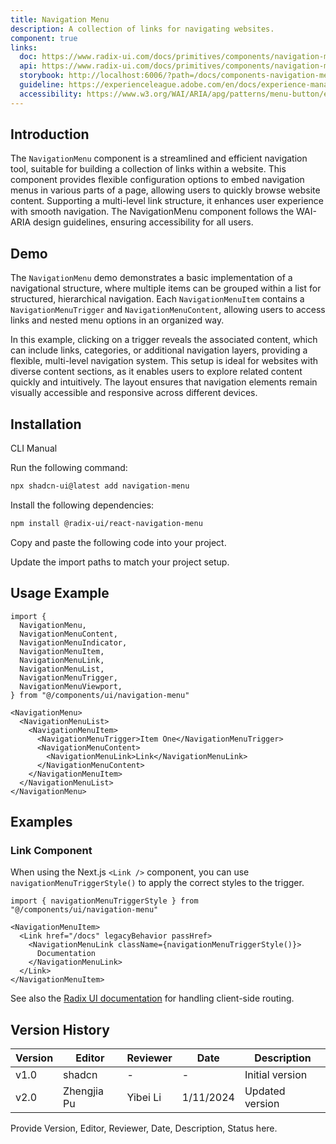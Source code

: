 ```yaml
---
title: Navigation Menu
description: A collection of links for navigating websites.
component: true
links:
  doc: https://www.radix-ui.com/docs/primitives/components/navigation-menu
  api: https://www.radix-ui.com/docs/primitives/components/navigation-menu#api-reference
  storybook: http://localhost:6006/?path=/docs/components-navigation-menu--docs
  guideline: https://experienceleague.adobe.com/en/docs/experience-manager-core-components/using/wcm-components/navigation
  accessibility: https://www.w3.org/WAI/ARIA/apg/patterns/menu-button/examples/menu-button-links/
---
```


## Introduction

The `NavigationMenu` component is a streamlined and efficient navigation tool, suitable for building a collection of links within a website. This component provides flexible configuration options to embed navigation menus in various parts of a page, allowing users to quickly browse website content. Supporting a multi-level link structure, it enhances user experience with smooth navigation. The NavigationMenu component follows the WAI-ARIA design guidelines, ensuring accessibility for all users.

## Demo

The `NavigationMenu` demo demonstrates a basic implementation of a navigational structure, where multiple items can be grouped within a list for structured, hierarchical navigation. Each `NavigationMenuItem` contains a `NavigationMenuTrigger` and `NavigationMenuContent`, allowing users to access links and nested menu options in an organized way.

In this example, clicking on a trigger reveals the associated content, which can include links, categories, or additional navigation layers, providing a flexible, multi-level navigation system. This setup is ideal for websites with diverse content sections, as it enables users to explore related content quickly and intuitively. The layout ensures that navigation elements remain visually accessible and responsive across different devices.

<ComponentPreview
  name="navigation-menu-demo"
  className="[&_.preview>[data-orientation=horizontal]]:sm:max-w-[70%]"
  description="A simple navigation menu example"
/>

## Installation

<Tabs defaultValue="cli">

<TabsList>
  <TabsTrigger value="cli">CLI</TabsTrigger>
  <TabsTrigger value="manual">Manual</TabsTrigger>
</TabsList>

<TabsContent value="cli">

<Steps>

<Step>Run the following command:</Step>

```bash
npx shadcn-ui@latest add navigation-menu
```

</Steps>

</TabsContent>

<TabsContent value="manual">

<Steps>

<Step>Install the following dependencies:</Step>

```bash
npm install @radix-ui/react-navigation-menu
```

<Step>Copy and paste the following code into your project.</Step>

<ComponentSource name="navigation-menu" />

<Step>Update the import paths to match your project setup.</Step>

</Steps>

</TabsContent>

</Tabs>

## Usage Example

```tsx
import {
  NavigationMenu,
  NavigationMenuContent,
  NavigationMenuIndicator,
  NavigationMenuItem,
  NavigationMenuLink,
  NavigationMenuList,
  NavigationMenuTrigger,
  NavigationMenuViewport,
} from "@/components/ui/navigation-menu"
```

```tsx
<NavigationMenu>
  <NavigationMenuList>
    <NavigationMenuItem>
      <NavigationMenuTrigger>Item One</NavigationMenuTrigger>
      <NavigationMenuContent>
        <NavigationMenuLink>Link</NavigationMenuLink>
      </NavigationMenuContent>
    </NavigationMenuItem>
  </NavigationMenuList>
</NavigationMenu>
```

## Examples

### Link Component

When using the Next.js `<Link />` component, you can use `navigationMenuTriggerStyle()` to apply the correct styles to the trigger.

```tsx
import { navigationMenuTriggerStyle } from "@/components/ui/navigation-menu"
```

```tsx {3-5}
<NavigationMenuItem>
  <Link href="/docs" legacyBehavior passHref>
    <NavigationMenuLink className={navigationMenuTriggerStyle()}>
      Documentation
    </NavigationMenuLink>
  </Link>
</NavigationMenuItem>
```

See also the [Radix UI documentation](https://www.radix-ui.com/docs/primitives/components/navigation-menu#with-client-side-routing) for handling client-side routing.

## Version History

| Version | Editor      | Reviewer | Date      | Description     |
| ------- | ----------- | -------- | --------- | --------------- |
| v1.0    | shadcn      | -        | -         | Initial version |
| v2.0    | Zhengjia Pu | Yibei Li | 1/11/2024 | Updated version |

Provide Version, Editor, Reviewer, Date, Description, Status here.
